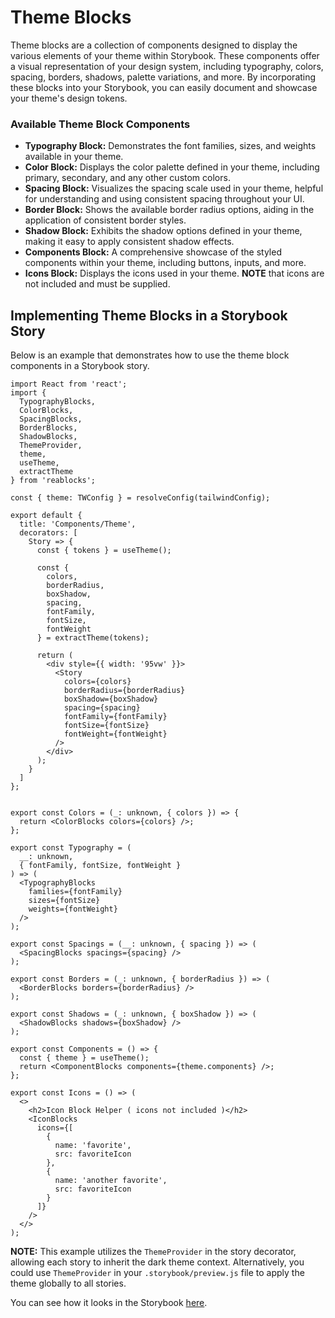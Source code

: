 
# Theme Blocks
Theme blocks are a collection of components designed to display the various elements of your theme within Storybook.
These components offer a visual representation of your design system, including typography, colors, spacing, borders, shadows, palette variations, and more.
By incorporating these blocks into your Storybook, you can easily document and showcase your theme's design tokens.

### Available Theme Block Components
- **Typography Block:** Demonstrates the font families, sizes, and weights available in your theme.
- **Color Block:** Displays the color palette defined in your theme, including primary, secondary, and any other custom colors.
- **Spacing Block:** Visualizes the spacing scale used in your theme, helpful for understanding and using consistent spacing throughout your UI.
- **Border Block:** Shows the available border radius options, aiding in the application of consistent border styles.
- **Shadow Block:** Exhibits the shadow options defined in your theme, making it easy to apply consistent shadow effects.
- **Components Block:** A comprehensive showcase of the styled components within your theme, including buttons, inputs, and more.
- **Icons Block:** Displays the icons used in your theme. **NOTE** that icons are not included and must be supplied.

## Implementing Theme Blocks in a Storybook Story

Below is an example that demonstrates how to use the theme block components in a Storybook story.

```tsx
import React from 'react';
import {
  TypographyBlocks,
  ColorBlocks,
  SpacingBlocks,
  BorderBlocks,
  ShadowBlocks,
  ThemeProvider,
  theme,
  useTheme,
  extractTheme
} from 'reablocks';

const { theme: TWConfig } = resolveConfig(tailwindConfig);

export default {
  title: 'Components/Theme',
  decorators: [
    Story => {
      const { tokens } = useTheme();

      const {
        colors,
        borderRadius,
        boxShadow,
        spacing,
        fontFamily,
        fontSize,
        fontWeight
      } = extractTheme(tokens);

      return (
        <div style={{ width: '95vw' }}>
          <Story
            colors={colors}
            borderRadius={borderRadius}
            boxShadow={boxShadow}
            spacing={spacing}
            fontFamily={fontFamily}
            fontSize={fontSize}
            fontWeight={fontWeight}
          />
        </div>
      );
    }
  ]
};


export const Colors = (_: unknown, { colors }) => {
  return <ColorBlocks colors={colors} />;
};

export const Typography = (
  __: unknown,
  { fontFamily, fontSize, fontWeight }
) => (
  <TypographyBlocks
    families={fontFamily}
    sizes={fontSize}
    weights={fontWeight}
  />
);

export const Spacings = (__: unknown, { spacing }) => (
  <SpacingBlocks spacings={spacing} />
);

export const Borders = (_: unknown, { borderRadius }) => (
  <BorderBlocks borders={borderRadius} />
);

export const Shadows = (_: unknown, { boxShadow }) => (
  <ShadowBlocks shadows={boxShadow} />
);

export const Components = () => {
  const { theme } = useTheme();
  return <ComponentBlocks components={theme.components} />;
};

export const Icons = () => (
  <>
    <h2>Icon Block Helper ( icons not included )</h2>
    <IconBlocks
      icons={[
        {
          name: 'favorite',
          src: favoriteIcon
        },
        {
          name: 'another favorite',
          src: favoriteIcon
        }
      ]}
    />
  </>
);

````

**NOTE:** This example utilizes the `ThemeProvider` in the story decorator, allowing each story 
to inherit the dark theme context. Alternatively, you could use `ThemeProvider` in your 
`.storybook/preview.js` file to apply the theme globally to all stories.

You can see how it looks in the Storybook
[here](https://storybook.reablocks.dev/?path=/story/components-theme--colors).
